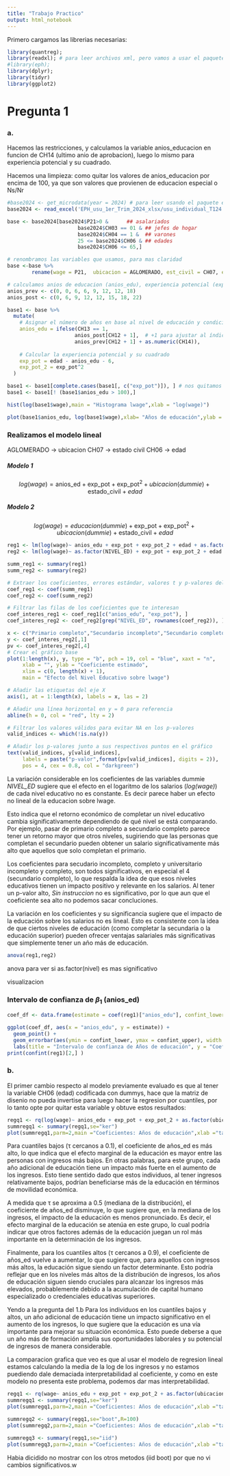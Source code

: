 ```yaml
---
title: "Trabajo Practico"
output: html_notebook
---
```

Primero cargamos las librerias necesarias: 

```r
library(quantreg);
library(readxl); # para leer archivos xml, pero vamos a usar el paquete eph
#library(eph);
library(dplyr);
library(tidyr)
library(ggplot2)
```
# Pregunta 1

### a. 

Hacemos las restricciones, y calculamos la variable anios_educacion en funcion de CH14 (ultimo anio de aprobacion), luego lo mismo para experiencia potencial y su cuadrado. 

Hacemos una limpieza: como quitar los valores de anios_educacion por encima de 100, ya que son valores que provienen de educacion especial o Ns/Nr 

```r
#base2024 <- get_microdata(year = 2024) # para leer usando el paquete eph 
base2024 <- read_excel('EPH_usu_1er_Trim_2024_xlsx/usu_individual_T124.xlsx')

base <- base2024[base2024$P21>0 &      ## asalariados
                       base2024$CH03 == 01 & ## jefes de hogar
                       base2024$CH04 == 1 &  ## varones
                       25 <= base2024$CH06 & ## edades
                       base2024$CH06 <= 65,]

# renombramos las variables que usamos, para mas claridad
base <-base %>% 
        rename(wage = P21,  ubicacion = AGLOMERADO, est_civil = CH07, edad = CH06)

# calculamos anios de educacion (anios_edu), experiencia potencial (exp_pot)
anios_prev <- c(0, 0, 6, 6, 9, 12, 12, 18)
anios_post <- c(0, 6, 9, 12, 12, 15, 18, 22)

base1 <- base %>%
  mutate(
    # Asignar el número de años en base al nivel de educación y condición de finalización
    anios_edu = ifelse(CH13 == 1,
                      anios_post[CH12 + 1],  # +1 para ajustar al índice en R
                      anios_prev[CH12 + 1] + as.numeric(CH14)),
    
    # Calcular la experiencia potencial y su cuadrado
    exp_pot = edad - anios_edu - 6,
    exp_pot_2 = exp_pot^2
  )

base1 <- base1[complete.cases(base1[, c("exp_pot")]), ] # nos quitamos los na's.
base1 <- base1[! (base1$anios_edu > 100),]
```
```r
hist(log(base1$wage),main = "Histograma lwage",xlab = "log(wage)")
```

```r
plot(base1$anios_edu, log(base1$wage),xlab= "Años de educación",ylab = "log(Ingresos)")
```

### Realizamos el modelo lineal 

AGLOMERADO -> ubicacion 
CH07 -> estado civil 
CH06 -> edad 

##### Modelo 1 
$$  log(wage) = \text{anios_ed} + \text{exp_pot} + \text{exp_pot}^2 + ubicacion (dummie) + \text{estado_civil} + edad $$

##### Modelo 2
$$  log(wage) = educacion (dummie) + \text{exp_pot} + \text{exp_pot}^2 + ubicacion (dummie) + \text{estado_civil} + edad $$
```r
reg1 <- lm(log(wage)~ anios_edu + exp_pot + exp_pot_2 + edad + as.factor(ubicacion) + as.factor(est_civil), data=base1)
reg2 <- lm(log(wage)~ as.factor(NIVEL_ED) + exp_pot + exp_pot_2 + edad + as.factor(ubicacion) + as.factor(est_civil), data=base1)

summ_reg1 <- summary(reg1)
summ_reg2 <- summary(reg2)

# Extraer los coeficientes, errores estándar, valores t y p-valores del resumen del modelo
coef_reg1 <- coef(summ_reg1)
coef_reg2 <- coef(summ_reg2)

# Filtrar las filas de los coeficientes que te interesan
coef_interes_reg1 <- coef_reg1[c("anios_edu", "exp_pot"), ]
coef_interes_reg2 <- coef_reg2[grep("NIVEL_ED", rownames(coef_reg2)), ] 
```
```r
x <- c("Primario completo","Secundario incompleto","Secundario completo","Universitario incompleto","Universitario completo","Sin instruccion")
y <- coef_interes_reg2[,1]
pv <- coef_interes_reg2[,4]
# Crear el gráfico base
plot(1:length(x), y, type = "b", pch = 19, col = "blue", xaxt = "n", 
     xlab = "", ylab = "Coeficiente estimado", 
     xlim = c(0, length(x) + 1),
     main = "Efecto del Nivel Educativo sobre lwage")

# Añadir las etiquetas del eje X
axis(1, at = 1:length(x), labels = x, las = 2)

# Añadir una línea horizontal en y = 0 para referencia
abline(h = 0, col = "red", lty = 2)

# Filtrar los valores válidos para evitar NA en los p-valores
valid_indices <- which(!is.na(y))

# Añadir los p-valores junto a sus respectivos puntos en el gráfico
text(valid_indices, y[valid_indices], 
     labels = paste("p-valor",format(pv[valid_indices], digits = 2)), 
     pos = 4, cex = 0.8, col = "darkgreen")
```
La variación considerable en los coeficientes de las variables dummie *NIVEL_ED* sugiere que el efecto en el logaritmo de los salarios (*log(wage)*) de cada nivel educativo no es constante. Es decir parece haber un efecto no lineal de la educacion sobre lwage.

Esto indica que el retorno económico de completar un nivel educativo cambia significativamente dependiendo de qué nivel se está comparando. Por ejemplo, pasar de primario completo a secundario completo parece tener un retorno mayor que otros niveles, sugiriendo que las personas que completan el secundario pueden obtener un salario significativamente más alto que aquellos que solo completan el primario.

Los coeficientes para secudario incompleto, completo y universitario incompleto y completo, son todos significativos, en especial el 4 (secundario completo), lo que respalda la idea de que esos niveles educativos tienen un impacto positivo y relevante en los salarios.
Al tener un p-valor alto, *Sin instruccion* no es significativo, por lo que aun que el coeficiente sea alto no podemos sacar concluciones.

La variación en los coeficientes y su significancia sugiere que el impacto de la educación sobre los salarios no es lineal. Esto es consistente con la idea de que ciertos niveles de educación (como completar la secundaria o la educación superior) pueden ofrecer ventajas salariales más significativas que simplemente tener un año más de educación.

```r
anova(reg1,reg2)
```

anova para ver si as.factor(nivel) es mas significativo 

visualizacion 

### Intervalo de confianza de $\beta_1$ (anios_ed) 

```r
coef_df <- data.frame(estimate = coef(reg1)["anios_edu"], confint_lower = confint(reg1)["anios_edu", 1], confint_upper = confint(reg1)["anios_edu", 2])

ggplot(coef_df, aes(x = "anios_edu", y = estimate)) +
  geom_point() +
  geom_errorbar(aes(ymin = confint_lower, ymax = confint_upper), width = 0.2) +
  labs(title = "Intervalo de confianza de Años de educación", y = "Coeficiente (Años de educación)")
print(confint(reg1)[2,] )
```

### b.

El primer cambio respecto al modelo previamente evaluado es que al tener la variable CH06 (edad) codificada con dummys, hace que la matriz de disenio no pueda invertise para luego hacer la regresion por cuantiles, por lo tanto opte por quitar esta variable y obtuve estos resultados:

```r
regq1 <- rq(log(wage)~ anios_edu + exp_pot + exp_pot_2 + as.factor(ubicacion) + as.factor(est_civil),data=base1,tau = 1:9/10,ci = FALSE)
summregq1 <- summary(regq1,se="ker")
plot(summregq1,parm=2,main ="Coeficientes: Años de educación",xlab ="tau's",ylab = "coef ") # con param =2 le decimos que queremos el grafico de valores e intervalos de confianza de años de educacion. 
```

Para cuantiles bajos (τ cercanos a 0.1), el coeficiente de años_ed es más alto, lo que indica que el efecto marginal de la educación es mayor entre las personas con ingresos más bajos. En otras palabras, para este grupo, cada año adicional de educación tiene un impacto más fuerte en el aumento de los ingresos. Esto tiene sentido dado que estos individuos, al tener ingresos relativamente bajos, podrían beneficiarse más de la educación en términos de movilidad económica.

A medida que τ se aproxima a 0.5 (mediana de la distribución), el coeficiente de años_ed disminuye, lo que sugiere que, en la mediana de los ingresos, el impacto de la educación es menos pronunciado. Es decir, el efecto marginal de la educación se atenúa en este grupo, lo cual podría indicar que otros factores además de la educación juegan un rol más importante en la determinación de los ingresos.

Finalmente, para los cuantiles altos (τ cercanos a 0.9), el coeficiente de años_ed vuelve a aumentar, lo que sugiere que, para aquellos con ingresos más altos, la educación sigue siendo un factor determinante. Esto podría reflejar que en los niveles más altos de la distribución de ingresos, los años de educación siguen siendo cruciales para alcanzar los ingresos más elevados, probablemente debido a la acumulación de capital humano especializado o credenciales educativas superiores.

Yendo a la pregunta del 1.b
Para los individuos en los cuantiles bajos y altos, un año adicional de educación tiene un impacto significativo en el aumento de los ingresos, lo que sugiere que la educación es una vía importante para mejorar su situación económica. Esto puede deberse a que un año más de formación amplía sus oportunidades laborales y su potencial de ingresos de manera considerable.

La comparacion grafica que veo es que al usar el modelo de regresion lineal estamos calculando la media de la log de los ingresos y no estamos puediendo dale demaciada interpretabilidad al coeficiente, y como en este modelo no presenta este problema, podemos dar mas interpretabilidad.


```r
regq1 <- rq(wage~ anios_edu + exp_pot + exp_pot_2 + as.factor(ubicacion) + as.factor(est_civil),data=base1,tau = 1:9/10,ci = FALSE)
summregq1 <- summary(regq1,se="ker")
plot(summregq1,parm=2,main ="Coeficientes: Años de educación",xlab ="tau's",ylab = "coef ") # con param =2 le decimos que queremos el grafico de valores e intervalos de confianza de años de educacion. 
```



```r
summregq2 <- summary(regq1,se="boot",R=100)
plot(summregq2,parm=2,main ="Coeficientes: Años de educación",xlab ="tau's",ylab = "coef ")
```

```r
summregq3 <- summary(regq1,se="iid")
plot(summregq3,parm=2,main ="Coeficientes: Años de educación",xlab ="tau's",ylab = "coef ")
```

Habia dicidido no mostrar con los otros metodos (iid boot) por que no vi cambios significativos.w
